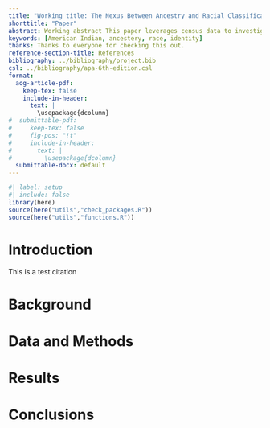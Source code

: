 ```yaml
---
title: "Working title: The Nexus Between Ancestry and Racial Classification Amongst Indigenous Americans"
shorttitle: "Paper"
abstract: Working abstract This paper leverages census data to investigate the intricate relationship between individuals reported ancestry and their self-identified racial classification on the United States Census. Analyzing a dataset drawn from U.S. census records spanning 2010-2020, this research employs statistical techniques to discern patterns, trends, and discrepancies in how individuals perceive their ancestral heritage and racial identity.
keywords: [American Indian, ancestery, race, identity]
thanks: Thanks to everyone for checking this out.
reference-section-title: References
bibliography: ../bibliography/project.bib
csl: ../bibliography/apa-6th-edition.csl
format:
  aog-article-pdf:
    keep-tex: false
    include-in-header: 
      text: |
        \usepackage{dcolumn}
#  submittable-pdf:
#     keep-tex: false
#     fig-pos: "!t"
#     include-in-header: 
#       text: |
#         \usepackage{dcolumn}
  submittable-docx: default
---
```


```r
#| label: setup
#| include: false
library(here)
source(here("utils","check_packages.R"))
source(here("utils","functions.R"))
```

# Introduction

This is a test citation

# Background

# Data and Methods

# Results

# Conclusions
